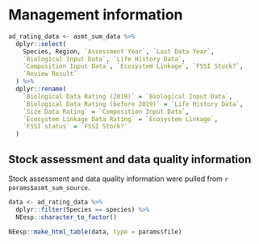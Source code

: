 # Management information

```r
ad_rating_data <- asmt_sum_data %>%
  dplyr::select(
    Species, Region, `Assessment Year`, `Last Data Year`,
    `Biological Input Data`, `Life History Data`,
    `Composition Input Data`, `Ecosystem Linkage`, `FSSI Stock?`,
    `Review Result`
  ) %>%
  dplyr::rename(
    `Biological Data Rating (2019)` = `Biological Input Data`,
    `Biological Data Rating (before 2019)` = `Life History Data`,
    `Size Data Rating` = `Composition Input Data`,
    `Ecosystem Linkage Data Rating` = `Ecosystem Linkage`,
    `FSSI status` = `FSSI Stock?`
  )
```

## Stock assessment and data quality information
Stock assessment and data quality information were pulled from ``r params$asmt_sum_source``.
```r
data <- ad_rating_data %>%
  dplyr::filter(Species == species) %>%
  NEesp::character_to_factor()

NEesp::make_html_table(data, type = params$file)
```
